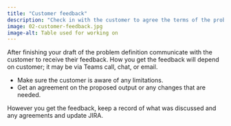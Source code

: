 ```yaml
---
title: "Customer feedback"
description: "Check in with the customer to agree the terms of the problem definition and gain further understanding of the problem."
image: 02-customer-feedback.jpg
image-alt: Table used for working on
---
```


After finishing your draft of the problem definition communicate with the customer to receive their feedback. How you get the feedback will depend on customer; it may be via Teams call, chat, or email.

- Make sure the customer is aware of any limitations.
- Get an agreement on the proposed output or any changes that are needed.

However you get the feedback, keep a record of what was discussed and any agreements and update JIRA.
